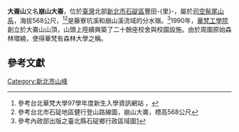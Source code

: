 '''大崙山'''又名'''崩山大崙'''，位於[[臺灣|臺灣]]北部[[新北市|新北市]][[石碇區|石碇區]]豐田-{里}-，屬於[[司空髻尾山系|司空髻尾山系]]，海拔568公尺，<ref>參考台北華梵大學97學年度新生入學資訊網站
，{{cite web |url=http://www.hfu.edu.tw/~up/01.htm |title=存档副本 |accessdate=2009-06-23 |deadurl=yes |archiveurl=https://web.archive.org/web/20090813210455/http://www.hfu.edu.tw/~up/01.htm |archivedate=2009-08-13 }}</ref><ref>參考台北市石碇地區健行登山路線圖，崩山大崙，標高568公尺{{cite web |url=http://ms1.ctjh.tpc.edu.tw/~uank3/ltmap17.htm |title=存档副本 |accessdate=2009-06-23 |deadurl=yes |archiveurl=https://web.archive.org/web/20090611115431/http://ms1.ctjh.tpc.edu.tw/~uank3/ltmap17.htm |archivedate=2009-06-11 }}</ref>是藤寮坑溪和崩山溪流域的分水嶺。<ref>參考內政部出版之臺北縣石碇鄉行政區域圖[http://taiwanarmap.moi.gov.tw/moi/ProjectImage/%E7%9F%B3%E7%A2%87%E9%84%89-%E4%B8%AD.png]{{dead link|date=2017年12月 |bot=InternetArchiveBot |fix-attempted=yes }}</ref>1990年，[[華梵大學|華梵工學院]]創立於大崙山山頂，山頭上陸續興築了二十餘座校舍與校園設施。由於周圍原始森林環繞，使得華梵有森林大學之稱。

==參考文獻==
<div class="references-small">
<references />
</div>
{{tw-geo-stub}}

[[Category:新北市山峰|Category:新北市山峰]]